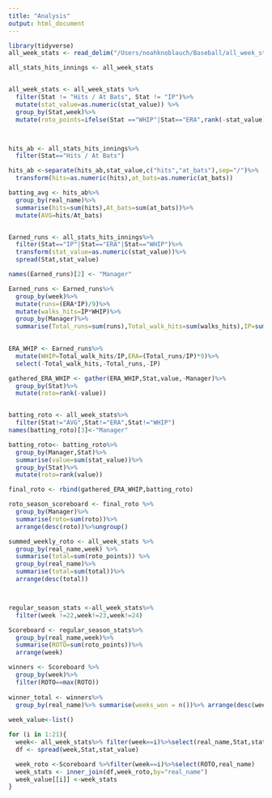 ```yaml
---
title: "Analysis"
output: html_document
---
```




```r
library(tidyverse)
all_week_stats <- read_delim("/Users/noahknoblauch/Baseball/all_week_stats.txt",delim="\t",guess_max=10000)

all_stats_hits_innings <- all_week_stats


all_week_stats <- all_week_stats %>%
  filter(Stat != "Hits / At Bats", Stat != "IP")%>%
  mutate(stat_value=as.numeric(stat_value)) %>%
  group_by(Stat,week)%>%
  mutate(roto_points=ifelse(Stat =="WHIP"|Stat=="ERA",rank(-stat_value),rank(stat_value)))



hits_ab <- all_stats_hits_innings%>%
  filter(Stat=="Hits / At Bats")

hits_ab <-separate(hits_ab,stat_value,c("hits","at_bats"),sep="/")%>%
  transform(hits=as.numeric(hits),at_bats=as.numeric(at_bats))

batting_avg <- hits_ab%>%
  group_by(real_name)%>%
  summarise(hits=sum(hits),At_bats=sum(at_bats))%>%
  mutate(AVG=hits/At_bats)


Earned_runs <- all_stats_hits_innings%>%
  filter(Stat=="IP"|Stat=="ERA"|Stat=="WHIP")%>%
  transform(stat_value=as.numeric(stat_value))%>%
  spread(Stat,stat_value)

names(Earned_runs)[2] <- "Manager"

Earned_runs <- Earned_runs%>%
  group_by(week)%>%
  mutate(runs=(ERA*IP)/9)%>%
  mutate(walks_hits=IP*WHIP)%>%
  group_by(Manager)%>%
  summarise(Total_runs=sum(runs),Total_walk_hits=sum(walks_hits),IP=sum(IP))
  

ERA_WHIP <- Earned_runs%>%
  mutate(WHIP=Total_walk_hits/IP,ERA=(Total_runs/IP)*9)%>%
  select(-Total_walk_hits,-Total_runs,-IP)

gathered_ERA_WHIP <- gather(ERA_WHIP,Stat,value,-Manager)%>%
  group_by(Stat)%>%
  mutate(roto=rank(-value))


batting_roto <- all_week_stats%>%
  filter(Stat!="AVG",Stat!="ERA",Stat!="WHIP")
names(batting_roto)[3]<-"Manager"

batting_roto<- batting_roto%>%
  group_by(Manager,Stat)%>%
  summarise(value=sum(stat_value))%>%
  group_by(Stat)%>%
  mutate(roto=rank(value))

final_roto <- rbind(gathered_ERA_WHIP,batting_roto)

roto_season_scoreboard <- final_roto %>%
  group_by(Manager)%>%
  summarise(roto=sum(roto))%>%
  arrange(desc(roto))%>%ungroup()

summed_weekly_roto <- all_week_stats %>%
  group_by(real_name,week) %>%
  summarise(total=sum(roto_points)) %>%
  group_by(real_name)%>%
  summarise(total=sum(total))%>%
  arrange(desc(total))




```

 

```r
regular_season_stats <-all_week_stats%>%
  filter(week !=22,week!=23,week!=24)

Scoreboard <- regular_season_stats%>%
  group_by(real_name,week)%>%
  summarise(ROTO=sum(roto_points))%>%
  arrange(week)

winners <- Scoreboard %>%
  group_by(week)%>%
  filter(ROTO==max(ROTO))
  
winner_total <- winners%>%
  group_by(real_name)%>% summarise(weeks_won = n())%>% arrange(desc(weeks_won))
  
week_value<-list()

for (i in 1:21){
  week<- all_week_stats%>% filter(week==i)%>%select(real_name,Stat,stat_value)
  df <- spread(week,Stat,stat_value)

  week_roto <-Scoreboard %>%filter(week==i)%>%select(ROTO,real_name)
  week_stats <- inner_join(df,week_roto,by="real_name")
  week_value[[i]] <-week_stats
}



```


